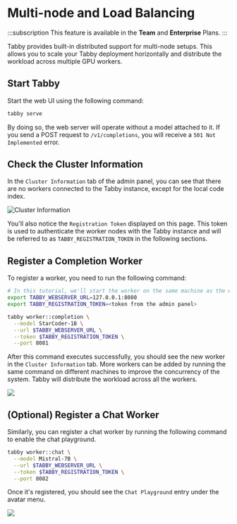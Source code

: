 
# Multi-node and Load Balancing

:::subscription
This feature is available in the **Team** and **Enterprise** Plans.
:::

Tabby provides built-in distributed support for multi-node setups. This allows you to scale your Tabby deployment horizontally and distribute the workload across multiple GPU workers.

## Start Tabby

Start the web UI using the following command:

```bash
tabby serve
```

By doing so, the web server will operate without a model attached to it. If you send a POST request to `/v1/completions`, you will receive a `501 Not Implemented` error.

## Check the Cluster Information

In the `Cluster Information` tab of the admin panel, you can see that there are no workers connected to the Tabby instance, except for the local code index.

![Cluster Information](./cluster-information.png)

You'll also notice the `Registration Token` displayed on this page. This token is used to authenticate the worker nodes with the Tabby instance and will be referred to as `TABBY_REGISTRATION_TOKEN` in the following sections.

## Register a Completion Worker

To register a worker, you need to run the following command:

```bash
# In this tutorial, we'll start the worker on the same machine as the web server.
export TABBY_WEBSERVER_URL=127.0.0.1:8080
export TABBY_REGISTRATION_TOKEN=<token from the admin panel>

tabby worker::completion \
  --model StarCoder-1B \
  --url $TABBY_WEBSERVER_URL \
  --token $TABBY_REGISTRATION_TOKEN \
  --port 8081
```

After this command executes successfully, you should see the new worker in the `Cluster Information` tab.
More workers can be added by running the same command on different machines to improve the concurrency of the system.
Tabby will distribute the workload across all the workers.

<img src={CompletionWorkerUrl} width={720} />

## (Optional) Register a Chat Worker

Similarly, you can register a chat worker by running the following command to enable the chat playground.

```bash
tabby worker::chat \
  --model Mistral-7B \
  --url $TABBY_WEBSERVER_URL \
  --token $TABBY_REGISTRATION_TOKEN \
  --port 8082
```

Once it's registered, you should see the `Chat Playground` entry under the avatar menu.

<img src={ChatPlaygroundUrl} width={360} />